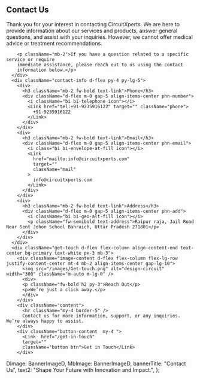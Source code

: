 <ContactUsStyle>
  <Banner banner={banner} />
  <div class="site-container">
    <div class="main-content mt-5 mt-lg-0">
      <h2 className="pb-2 fw-bold h3 text-orange pt-lg-6">Contact Us</h2>
      <div className="pt-lg-5 pt-4">
        <p className="mb-2">Thank you for your interest in contacting CircuitXperts. We are here to
        provide information about our services and products, answer general
        questions, and assist with your inquiries. However, we cannot offer
        medical advice or treatment recommendations.</p>

        <p className="mb-2">If you have a question related to a specific service or require
        immediate assistance, please reach out to us using the contact
        information below.</p>
      </div>
      <div className="contact-info d-flex py-4 py-lg-5">
        <div>
          <h3 className="mb-2 fw-bold text-link">Phone</h3>
          <div className="d-flex m-0 gap-5 align-items-center phn-number">
            <i className="bi bi-telephone icon"></i>
            <Link href="tel:+91-9235916122" target="" className="phone">
              +91-9235916122
            </Link>
          </div>
        </div>
        <div>
          <h3 className="mb-2 fw-bold text-link">Email</h3>
          <div className="d-flex m-0 gap-5 align-items-center phn-email">
            <i class="bi bi-envelope-at-fill icon"></i>
            <Link
              href="mailto:info@circuitxperts.com"
              target=""
              className="mail"
            >
              info@circuitxperts.com
            </Link>
          </div>
        </div>
        <div>
          <h3 className="mb-2 fw-bold text-link">Address</h3>
          <div className="d-flex m-0 gap-5 align-items-center phn-add">
            <i className="bi bi-geo-alt-fill icon"></i>
            <p className="fw-semibold text-address">Raipur raja, Jail Road Near Sent Johon School Bahraich, Uttar Pradesh 271801</p>
          </div>
        </div>
      </div>
      <div className="get-touch d-flex flex-column align-content-end text-center bg-primary text-white px-3 mb-3">
        <div className="image-content d-flex flex-column flex-lg-row justify-content-center mt-4 mb-2 align-items-center gap-lg-10">
          <img src="/images/Get-touch.png" alt="design-circuit" width="300" className="m-auto m-lg-0" />
          <div>
          <p className="fw-bold h2 py-3">Reach Out</p>
          <p>We’re just a click away.</p>
          </div>
        </div>
        <div className="content">
          <hr className="my-4 border-5" />
          Contact us for more information, support, or any inquiries. We’re always happy to assist.
        </div>
        <div className="button-content  my-4 ">
          <Link  href="/get-in-touch"
          target=""
          className="button btn">Get in Touch</Link>
        </div>

  </div>
    </div>

  </div>
</ContactUsStyle>


  DImage: BannerImageD,
  MbImage: BannerImageD,
  bannerTitle: "Contact Us",
  text2: "Shape Your Future with Innovation and Impact.",
};

